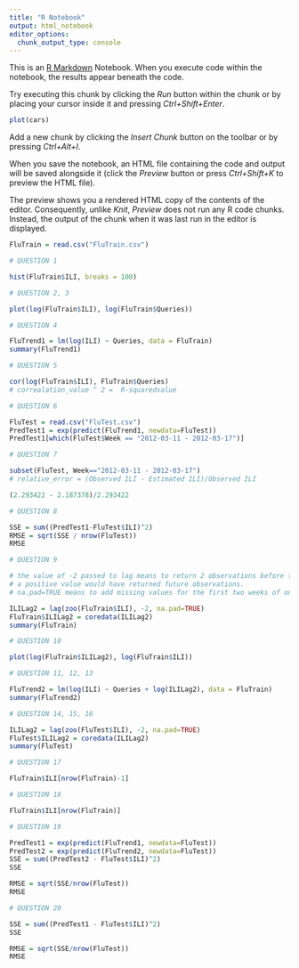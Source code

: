 ```yaml
---
title: "R Notebook"
output: html_notebook
editor_options: 
  chunk_output_type: console
---
```


This is an [R Markdown](http://rmarkdown.rstudio.com) Notebook. When you execute code within the notebook, the results appear beneath the code. 

Try executing this chunk by clicking the *Run* button within the chunk or by placing your cursor inside it and pressing *Ctrl+Shift+Enter*. 

```r
plot(cars)
```

Add a new chunk by clicking the *Insert Chunk* button on the toolbar or by pressing *Ctrl+Alt+I*.

When you save the notebook, an HTML file containing the code and output will be saved alongside it (click the *Preview* button or press *Ctrl+Shift+K* to preview the HTML file).

The preview shows you a rendered HTML copy of the contents of the editor. Consequently, unlike *Knit*, *Preview* does not run any R code chunks. Instead, the output of the chunk when it was last run in the editor is displayed.

```r
FluTrain = read.csv("FluTrain.csv")

# QUESTION 1

hist(FluTrain$ILI, breaks = 100)
```

```r
# QUESTION 2, 3

plot(log(FluTrain$ILI), log(FluTrain$Queries))
```

```r
# QUESTION 4

FluTrend1 = lm(log(ILI) ~ Queries, data = FluTrain)
summary(FluTrend1)

```

```r
# QUESTION 5

cor(log(FluTrain$ILI), FluTrain$Queries)
# correalation_value ^ 2 =  R-squaredvalue
```

```r
# QUESTION 6

FluTest = read.csv("FluTest.csv")
PredTest1 = exp(predict(FluTrend1, newdata=FluTest))
PredTest1[which(FluTest$Week == "2012-03-11 - 2012-03-17")]
```

```r
# QUESTION 7

subset(FluTest, Week=="2012-03-11 - 2012-03-17")
# relative_error = (Observed ILI - Estimated ILI)/Observed ILI

(2.293422 - 2.187378)/2.293422
```

```r
# QUESTION 8

SSE = sum((PredTest1-FluTest$ILI)^2)
RMSE = sqrt(SSE / nrow(FluTest))
RMSE
```

```r
# QUESTION 9

# the value of -2 passed to lag means to return 2 observations before the current one;
# a positive value would have returned future observations.
# na.pad=TRUE means to add missing values for the first two weeks of our dataset, where we can't compute the data from 2 weeks earlier.

ILILag2 = lag(zoo(FluTrain$ILI), -2, na.pad=TRUE)
FluTrain$ILILag2 = coredata(ILILag2)
summary(FluTrain)
```

```r
# QUESTION 10

plot(log(FluTrain$ILILag2), log(FluTrain$ILI))
```

```r
# QUESTION 11, 12, 13

FluTrend2 = lm(log(ILI) ~ Queries + log(ILILag2), data = FluTrain)
summary(FluTrend2)
```

```r
# QUESTION 14, 15, 16

ILILag2 = lag(zoo(FluTest$ILI), -2, na.pad=TRUE)
FluTest$ILILag2 = coredata(ILILag2)
summary(FluTest)
```

```r
# QUESTION 17

FluTrain$ILI[nrow(FluTrain)-1]
```

```r
# QUESTION 18

FluTrain$ILI[nrow(FluTrain)]
```

```r
# QUESTION 19

PredTest1 = exp(predict(FluTrend1, newdata=FluTest))
PredTest2 = exp(predict(FluTrend2, newdata=FluTest))
SSE = sum((PredTest2 - FluTest$ILI)^2)
SSE

RMSE = sqrt(SSE/nrow(FluTest))
RMSE
```

```r
# QUESTION 20

SSE = sum((PredTest1 - FluTest$ILI)^2)
SSE

RMSE = sqrt(SSE/nrow(FluTest))
RMSE
```

